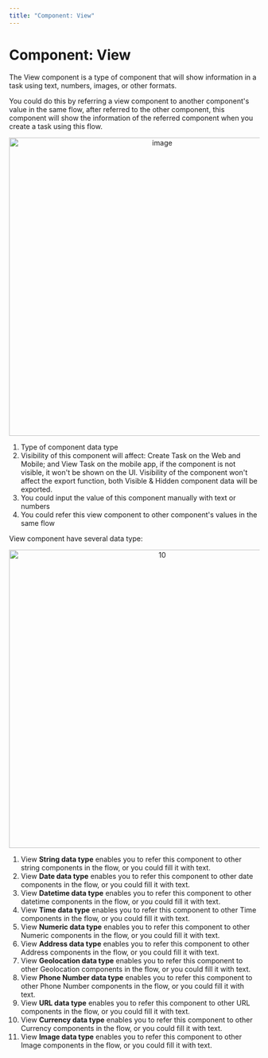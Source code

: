 ```yaml
---
title: "Component: View"
---
```


# Component: View

The View component is a type of component that will show information in a task using text, numbers, images, or other formats.

You could do this by referring a view component to another component's value in the same flow, after referred to the other component, this component will show the information of the referred component when you create a task using this flow. <div align="center">
  <img src="https://t3837933.p.clickup-attachments.com/t3837933/f37eb5ff-4160-414e-b4b4-eab6eb228502/image.png" alt="image" width="600" />
</div>

1. Type of component data type
2. Visibility of this component will affect: Create Task on the Web and Mobile; and View Task on the mobile app, if the component is not visible, it won't be shown on the UI. Visibility of the component won't affect the export function, both Visible & Hidden component data will be exported.
3. You could input the value of this component manually with text or numbers
4. You could refer this view component to other component's values in the same flow

View component have several data type:

<div align="center">
  <img src="https://t3837933.p.clickup-attachments.com/t3837933/1ada2ac5-ac27-41f5-a452-f530e9c36a54/10.png" alt="10" width="600" />
</div>

 1. View **String data type** enables you to refer this component to other string components in the flow, or you could fill it with text.
 2. View **Date data type** enables you to refer this component to other date components in the flow, or you could fill it with text.
 3. View **Datetime data type** enables you to refer this component to other datetime components in the flow, or you could fill it with text.
 4. View **Time data type** enables you to refer this component to other Time components in the flow, or you could fill it with text.
 5. View **Numeric data type** enables you to refer this component to other Numeric components in the flow, or you could fill it with text.
 6. View **Address data type** enables you to refer this component to other Address components in the flow, or you could fill it with text.
 7. View **Geolocation data type** enables you to refer this component to other Geolocation components in the flow, or you could fill it with text.
 8. View **Phone Number data type** enables you to refer this component to other Phone Number components in the flow, or you could fill it with text.
 9. View **URL data type** enables you to refer this component to other URL components in the flow, or you could fill it with text.
10. View **Currency data type** enables you to refer this component to other Currency components in the flow, or you could fill it with text.
11. View **Image data type** enables you to refer this component to other Image components in the flow, or you could fill it with text.